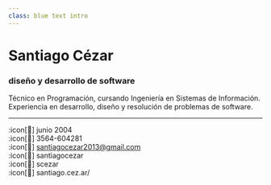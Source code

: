 ```yaml
---
class: blue text intro
---
```


# Santiago Cézar
### diseño y desarrollo de software

Técnico en Programación, cursando Ingeniería en Sistemas de Información.
Experiencia en desarrollo, diseño y resolución de problemas de software.

---

:icon[&#xF00EB;] junio 2004  
:icon[&#xF05A3;] 3564-604281  
:icon[&#xF0065;] santiagocezar2013@gmail.com  
:icon[&#xF02A4;] santiagocezar  
:icon[&#xF033B;] scezar  
:icon[&#xF01E7;] santiago.cez.ar/
